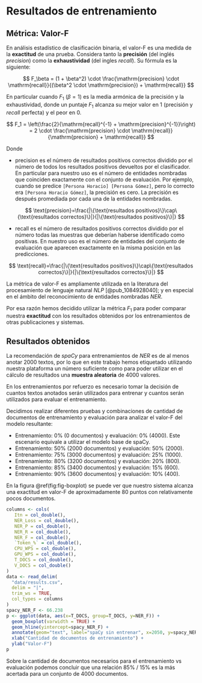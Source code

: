 \newpage
# Resultados de entrenamiento {#results}

## Métrica: Valor-F

En análisis estadístico de clasificación binaria, el $\text{valor-F}$ es una medida de la **exactitud** de una prueba.
Considera tanto la **precisión** (del inglés _precision_) como la **exhaustividad** (del ingles _recall_). Su fórmula es la siguiente:

$$
F_\beta = (1 + \beta^2) \cdot \frac{\mathrm{precision} \cdot \mathrm{recall}}{(\beta^2 \cdot \mathrm{precision}) + \mathrm{recall}}
$$

En particular cuando $F_1$ ($\beta = 1$) es la media armónica de la precisión y la exhaustividad, donde un puntaje $F_1$ alcanza su mejor valor en 1 (precisión y _recall_ perfecta) y el peor en 0.

$$
F_1 = \left(\frac{2}{\mathrm{recall}^{-1} + \mathrm{precision}^{-1}}\right) = 2 \cdot \frac{\mathrm{precision} \cdot \mathrm{recall}}{\mathrm{precision} + \mathrm{recall}}
$$

Donde

 * $\text{precision}$ es el número de resultados positivos correctos dividido por el número de todos los resultados positivos devueltos por el clasificador.
 En particular para nuestro uso es el número de entidades nombradas que coinciden exactamente con el conjunto de evaluación.
 Por ejemplo, cuando se predice `[Persona Horacio] [Persona Gómez]`, pero lo correcto era `[Persona Horacio Gómez]`, la precisión es cero. La precisión es después promediada por cada una de la entidades nombradas.

$$
\text{precision}=\frac{|\{\text{resultados positivos}\}\cap\{\text{resultados correctos}\}|}{|\{\text{resultados positivos}\}|}
$$
 
 * $\text{recall}$ es el número de resultados positivos correctos dividido por el número todas las muestras que deberían haberse identificado como positivas.
En nuestro uso es el número de entidades del conjunto de evaluación que aparecen exactamente en la misma posición en las predicciones.

$$
\text{recall}=\frac{|\{\text{resultados positivos}\}\cap\{\text{resultados correctos}\}|}{|\{\text{resultados correctos}\}|}
$$

La métrica de $\text{valor-F}$ es ampliamente utilizada en la literatura del procesamiento de lenguaje natural _NLP_ [@pub_1084928040]; y en especial en el ámbito del reconocimiento de entidades nombradas _NER_.

Por esa razón hemos decidido utilizar la métrica $F_1$ para poder comparar nuestra **exactitud** con los resultados obtenidos por los entrenamientos de otras publicaciones y sistemas.

## Resultados obtenidos {#result-data}

La recomendación de _spaCy_ para entrenamientos de _NER_ es de al menos anotar 2000 textos, por lo que en este trabajo hemos etiquetado utilizando nuestra plataforma un número suficiente como para poder utilizar en el cálculo de resultados una **muestra aleatoria** de 4000 valores.

En los entrenamientos por refuerzo es necesario tomar la decisión de cuantos textos anotados serán utilizados para entrenar y cuantos serán utilizados para evaluar el entrenamiento.

Decidimos realizar diferentes pruebas y combinaciones de cantidad de documentos de entrenamiento y evaluación para analizar el $\text{valor-F}$ del modelo resultante:

* Entrenamiento:  0% (0 documentos) y evaluación: 0% (4000). Este escenario equivale a utilizar el modelo base de spaCy.
* Entrenamiento: 50% (2000 documentos) y evaluación: 50% (2000).
* Entrenamiento: 75% (3000 documentos) y evaluación: 25% (1000).
* Entrenamiento: 80% (3200 documentos) y evaluación: 20% (800).
* Entrenamiento: 85% (3400 documentos) y evaluación: 15% (600).
* Entrenamiento: 90% (3600 documentos) y evaluación: 10% (400).

En la figura \@ref(fig:fig-boxplot) se puede ver que nuestro sistema alcanza una exactitud en $\text{valor-F}$ de aproximadamente 80 puntos con relativamente pocos documentos.

```r
columns <- cols(
   Itn = col_double(),
   NER_Loss = col_double(),
   NER_P = col_double(),
   NER_R = col_double(),
   NER_F = col_double(),
   `Token_%` = col_double(),
   CPU_WPS = col_double(),
   GPU_WPS = col_double(),
   T_DOCS = col_double(),
   V_DOCS = col_double()
)
data <- read_delim(
  "data/results.csv",
  delim = "|",
  trim_ws = TRUE,
  col_types = columns
)
spacy_NER_F <- 66.238
p <- ggplot(data, aes(x=T_DOCS, group=T_DOCS, y=NER_F)) +
  geom_boxplot(varwidth = TRUE) +
  geom_hline(yintercept=spacy_NER_F) +
  annotate(geom="text", label="spaCy sin entrenar", x=2050, y=spacy_NER_F, vjust=-1) +
  xlab("Cantidad de documentos de entrenamiento") +
  ylab("Valor-F")
p
```

Sobre la cantidad de documentos necesarios para el entrenamiento vs evaluación podemos concluir que una relación 85% / 15% es la más acertada para un conjunto de $4000$ documentos.
